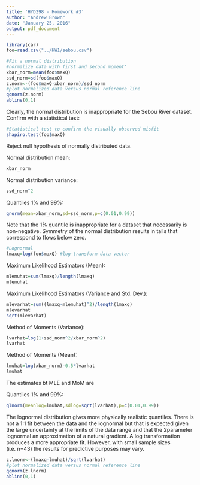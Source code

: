 ```yaml
---
title: 'HYD298 - Homework #3'
author: "Andrew Brown"
date: "January 25, 2016"
output: pdf_document
---
```

\subsection{ Fit a normal distribution to the Sebou River dataset}
```r
library(car)
foo=read.csv("../HW1/sebou.csv")

#Fit a normal distribution
#normalize data with first and second moment'
xbar_norm=mean(foo$maxQ)
ssd_norm=sd(foo$maxQ)
z.norm<-(foo$maxQ-xbar_norm)/ssd_norm
#plot normalized data versus normal reference line
qqnorm(z.norm)
abline(0,1)
```
Clearly, the normal distribution is inappropriate for the Sebou River dataset. Confirm with a statistical test:
```r
#Statistical test to confirm the visually observed misfit
shapiro.test(foo$maxQ)
```
Reject null hypothesis of normally distributed data.

Normal distribution mean:
```r
xbar_norm
```
Normal distribution variance:
```r
ssd_norm^2
```
Quantiles 1% and 99%:
```r
qnorm(mean=xbar_norm,sd=ssd_norm,p=c(0.01,0.99))
```
Note that the 1% quantile is inappropriate for a dataset that necessarily is non-negative. Symmetry of the normal distribution results in tails that correspond to flows below zero.
\newpage
\subsection{ Fit a 2-parameter Lognormal by moments and MLE }
```r
#Lognormal
lmaxq=log(foo$maxQ) #log-transform data vector
```

Maximum Likelihood Estimators (Mean):
```r
mlemuhat=sum(lmaxq)/length(lmaxq)
mlemuhat
```

Maximum Likelihood Estimators (Variance and Std. Dev.):
```r
mlevarhat=sum((lmaxq-mlemuhat)^2)/length(lmaxq)
mlevarhat
sqrt(mlevarhat)
```

Method of Moments (Variance):
```r
lvarhat=log(1+ssd_norm^2/xbar_norm^2)
lvarhat
```
Method of Moments (Mean):
```r
lmuhat=log(xbar_norm)-0.5*lvarhat
lmuhat
```
The estimates bt MLE and MoM are 

Quantiles 1% and 99%:
```r
qlnorm(meanlog=lmuhat,sdlog=sqrt(lvarhat),p=c(0.01,0.99))
```
The lognormal distribution gives more physically realistic quantiles. There is not a 1:1 fit between the data and the lognormal but that is expected given the large uncertainty at the limits of the data range and that the 2parameter lognormal an approximation of a natural gradient. A log transformation produces a more appropriate fit. However, with small sample sizes (i.e. n=43) the results for predictive purposes may vary.
```r
z.lnorm<-(lmaxq-lmuhat)/sqrt(lvarhat)
#plot normalized data versus normal reference line
qqnorm(z.lnorm)
abline(0,1)
```